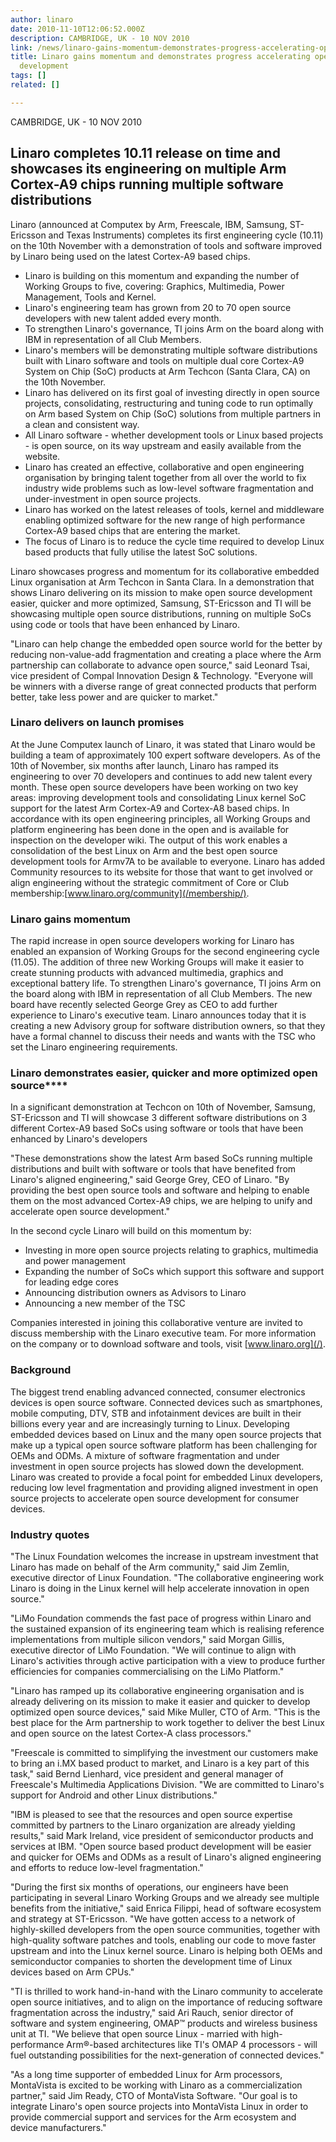 ```yaml
---
author: linaro
date: 2010-11-10T12:06:52.000Z
description: CAMBRIDGE, UK - 10 NOV 2010
link: /news/linaro-gains-momentum-demonstrates-progress-accelerating-open-source-development/
title: Linaro gains momentum and demonstrates progress accelerating open source
  development
tags: []
related: []

---
```


CAMBRIDGE, UK - 10 NOV 2010

## Linaro completes 10.11 release on time and showcases its engineering on multiple Arm Cortex-A9 chips running multiple software distributions

Linaro (announced at Computex by Arm, Freescale, IBM, Samsung, ST-Ericsson and Texas Instruments) completes its first engineering cycle (10.11) on the 10th November with a demonstration of tools and software improved by Linaro being used on the latest Cortex-A9 based chips.

* Linaro is building on this momentum and expanding the number of Working Groups to five, covering: Graphics, Multimedia, Power Management, Tools and Kernel.
* Linaro's engineering team has grown from 20 to 70 open source developers with new talent added every month.
* To strengthen Linaro's governance, TI joins Arm on the board along with IBM in representation of all Club Members.
* Linaro's members will be demonstrating multiple software distributions built with Linaro software and tools on multiple dual core Cortex-A9 System on Chip (SoC) products at Arm Techcon (Santa Clara, CA) on the 10th November.
* Linaro has delivered on its first goal of investing directly in open source projects, consolidating, restructuring and tuning code to run optimally on Arm based System on Chip (SoC) solutions from multiple partners in a clean and consistent way.
* All Linaro software - whether development tools or Linux based projects - is open source, on its way upstream and easily available from the website.
* Linaro has created an effective, collaborative and open engineering organisation by bringing talent together from all over the world to fix industry wide problems such as low-level software fragmentation and under-investment in open source projects.
* Linaro has worked on the latest releases of tools, kernel and middleware enabling optimized software for the new range of high performance Cortex-A9 based chips that are entering the market.
* The focus of Linaro is to reduce the cycle time required to develop Linux based products that fully utilise the latest SoC solutions.

Linaro showcases progress and momentum for its collaborative embedded Linux organisation at Arm Techcon in Santa Clara. In a demonstration that shows Linaro delivering on its mission to make open source development easier, quicker and more optimized, Samsung, ST-Ericsson and TI will be showcasing multiple open source distributions, running on multiple SoCs using code or tools that have been enhanced by Linaro.

"Linaro can help change the embedded open source world for the better by reducing non-value-add fragmentation and creating a place where the Arm partnership can collaborate to advance open source," said Leonard Tsai, vice president of Compal Innovation Design & Technology. "Everyone will be winners with a diverse range of great connected products that perform better, take less power and are quicker to market."

### Linaro delivers on launch promises

At the June Computex launch of Linaro, it was stated that Linaro would be building a team of approximately 100 expert software developers. As of the 10th of November, six months after launch, Linaro has ramped its engineering to over 70 developers and continues to add new talent every month. These open source developers have been working on two key areas: improving development tools and consolidating Linux kernel SoC support for the latest Arm Cortex-A9 and Cortex-A8 based chips. In accordance with its open engineering principles, all Working Groups and platform engineering has been done in the open and is available for inspection on the developer wiki. The output of this work enables a consolidation of the best Linux on Arm and the best open source development tools for Armv7A to be available to everyone. Linaro has added Community resources to its website for those that want to get involved or align engineering without the strategic commitment of Core or Club membership:[www.linaro.org/community](/membership/).

### Linaro gains momentum

The rapid increase in open source developers working for Linaro has enabled an expansion of Working Groups for the second engineering cycle (11.05). The addition of three new Working Groups will make it easier to create stunning products with advanced multimedia, graphics and exceptional battery life. To strengthen Linaro's governance, TI joins Arm on the board along with IBM in representation of all Club Members. The new board have recently selected George Grey as CEO to add further experience to Linaro's executive team. Linaro announces today that it is creating a new Advisory group for software distribution owners, so that they have a formal channel to discuss their needs and wants with the TSC who set the Linaro engineering requirements.

### Linaro demonstrates easier, quicker and more optimized open source\*\*\*\*

In a significant demonstration at Techcon on 10th of November, Samsung, ST-Ericsson and TI will showcase 3 different software distributions on 3 different Cortex-A9 based SoCs using software or tools that have been enhanced by Linaro's developers

"These demonstrations show the latest Arm based SoCs running multiple distributions and built with software or tools that have benefited from Linaro's aligned engineering," said George Grey, CEO of Linaro. "By providing the best open source tools and software and helping to enable them on the most advanced Cortex-A9 chips, we are helping to unify and accelerate open source development."

In the second cycle Linaro will build on this momentum by:

* Investing in more open source projects relating to graphics, multimedia and power management
* Expanding the number of SoCs which support this software and support for leading edge cores
* Announcing distribution owners as Advisors to Linaro
* Announcing a new member of the TSC

Companies interested in joining this collaborative venture are invited to discuss membership with the Linaro executive team. For more information on the company or to download software and tools, visit [www.linaro.org](/).

### Background

The biggest trend enabling advanced connected, consumer electronics devices is open source software. Connected devices such as smartphones, mobile computing, DTV, STB and infotainment devices are built in their billions every year and are increasingly turning to Linux. Developing embedded devices based on Linux and the many open source projects that make up a typical open source software platform has been challenging for OEMs and ODMs. A mixture of software fragmentation and under investment in open source projects has slowed down the development. Linaro was created to provide a focal point for embedded Linux developers, reducing low level fragmentation and providing aligned investment in open source projects to accelerate open source development for consumer devices.

### Industry quotes

"The Linux Foundation welcomes the increase in upstream investment that Linaro has made on behalf of the Arm community," said Jim Zemlin, executive director of Linux Foundation. "The collaborative engineering work Linaro is doing in the Linux kernel will help accelerate innovation in open source."

"LiMo Foundation commends the fast pace of progress within Linaro and the sustained expansion of its engineering team which is realising reference implementations from multiple silicon vendors," said Morgan Gillis, executive director of LiMo Foundation. "We will continue to align with Linaro's activities through active participation with a view to produce further efficiencies for companies commercialising on the LiMo Platform."

"Linaro has ramped up its collaborative engineering organisation and is already delivering on its mission to make it easier and quicker to develop optimized open source devices," said Mike Muller, CTO of Arm. "This is the best place for the Arm partnership to work together to deliver the best Linux and open source on the latest Cortex-A class processors."

"Freescale is committed to simplifying the investment our customers make to bring an i.MX based product to market, and Linaro is a key part of this task," said Bernd Lienhard, vice president and general manager of Freescale's Multimedia Applications Division. "We are committed to Linaro's support for Android and other Linux distributions."

"IBM is pleased to see that the resources and open source expertise committed by partners to the Linaro organization are already yielding results," said Mark Ireland, vice president of semiconductor products and services at IBM. "Open source based product development will be easier and quicker for OEMs and ODMs as a result of Linaro's aligned engineering and efforts to reduce low-level fragmentation."

"During the first six months of operations, our engineers have been participating in several Linaro Working Groups and we already see multiple benefits from the initiative," said Enrica Filippi, head of software ecosystem and strategy at ST-Ericsson. "We have gotten access to a network of highly-skilled developers from the open source communities, together with high-quality software patches and tools, enabling our code to move faster upstream and into the Linux kernel source. Linaro is helping both OEMs and semiconductor companies to shorten the development time of Linux devices based on Arm CPUs."

"TI is thrilled to work hand-in-hand with the Linaro community to accelerate open source initiatives, and to align on the importance of reducing software fragmentation across the industry," said Ari Rauch, senior director of software and system engineering, OMAP™ products and wireless business unit at TI. "We believe that open source Linux - married with high-performance Arm®-based architectures like TI's OMAP 4 processors - will fuel outstanding possibilities for the next-generation of connected devices."

"As a long time supporter of embedded Linux for Arm processors, MontaVista is excited to be working with Linaro as a commercialization partner," said Jim Ready, CTO of MontaVista Software. "Our goal is to integrate Linaro's open source projects into MontaVista Linux in order to provide commercial support and services for the Arm ecosystem and device manufacturers."
